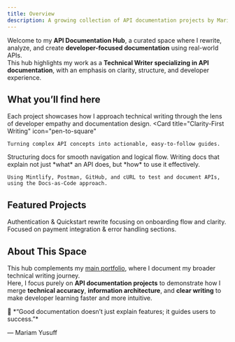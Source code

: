 ```yaml
---
title: Overview
description: A growing collection of API documentation projects by Mariam
---
```



Welcome to my **API Documentation Hub**, a curated space where I rewrite, analyze, and create **developer-focused documentation** using real-world APIs.  
This hub highlights my work as a **Technical Writer specializing in API documentation**, with an emphasis on clarity, structure, and developer experience.

## What you’ll find here

Each project showcases how I approach technical writing through the lens of developer empathy and documentation design.
<Columns cols={2}>
  <Card
    title="Clarity-First Writing"
    icon="pen-to-square"
  >
    Turning complex API concepts into actionable, easy-to-follow guides.
  </Card>
  <Card
    title="Information Architecture"
    icon="map"
  >
    Structuring docs for smooth navigation and logical flow.
  </Card>
    <Card
    title="Developer Experience"
    icon="code"
  >
    Writing docs that explain not just *what* an API does, but *how* to use it effectively.
  </Card>
  <Card
    title="Tool Proficiency"
    icon="terminal"
    
  >
    Using Mintlify, Postman, GitHub, and cURL to test and document APIs, using the Docs-as-Code approach.
  </Card>
</Columns>


## Featured Projects

<Columns cols={1}>
  <Card
    title="Dribble API"
    icon="pen-fancy"
    href="/dribble-api/introduction"
  >
    Authentication & Quickstart rewrite focusing on onboarding flow and clarity.
  </Card>
  <Card
    title="Upcoming: Payvantage API"
    icon="map"
  >
    Focused on payment integration & error handling sections.
  </Card>

</Columns>



## About This Space

This hub complements my [main portfolio](https://writetech-accelerator-portfolio-mar.vercel.app/), where I document my broader technical writing journey.  
Here, I focus purely on **API documentation projects** to demonstrate how I merge **technical accuracy**, **information architecture**, and **clear writing** to make developer learning faster and more intuitive.

<Tip>
💬 *“Good documentation doesn’t just explain features; it guides users to success.”*  

— Mariam Yusuff
</Tip>

